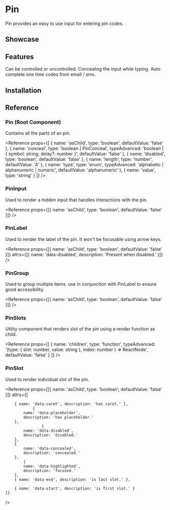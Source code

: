 
# Pin

Pin provides an easy to use input for entering pin codes.

## Showcase

<Showcase name="pin" />

## Features

<Features>
	<Feature>Can be controlled or uncontrolled.</Feature>
	<Feature>Concealing the input while typing.</Feature>
	<Feature>Auto complete one time codes from email / sms.</Feature>
</Features>

## Installation

<Installation name="pin" />

## Reference

### Pin (Root Component)

Contains all the parts of an pin.

<Reference
	props={[
		{ name: 'asChild', type: 'boolean', defaultValue: 'false' },
		{
			name: 'conceal',
			type: 'boolean | PinConceal',
			typeAdvanced: 'boolean | { symbol: string; delay?: number }',
			defaultValue: 'false'
		},
		{ name: 'disabled', type: 'boolean', defaultValue: 'false' },
		{ name: 'length', type: 'number', defaultValue: '4' },
		{
			name: 'type',
			type: 'enum',
			typeAdvanced: 'alphabetic | alphanumeric | numeric',
			defaultValue: 'alphanumeric'
		},
		{ name: 'value', type: 'string' }
	]}
/>

### PinInput

Used to render a hidden input that handles interactions with the pin.

<Reference
	props={[{ name: 'asChild', type: 'boolean', defaultValue: 'false' }]}
/>

### PinLabel

Used to render the label of the pin. It won't be focusable using arrow keys.

<Reference
	props={[{ name: 'asChild', type: 'boolean', defaultValue: 'false' }]}
	attrs={[{ name: 'data-disabled', description: 'Present when disabled.' }]}
/>

### PinGroup

Used to group multiple items. use in conjunction with PinLabel to ensure good accessibility.

<Reference
	props={[{ name: 'asChild', type: 'boolean', defaultValue: 'false' }]}
/>

### PinSlots

Utility component that renders slot of the pin using a render function as child.

<Reference
	props={[
		{
			name: 'children',
			type: 'function',
			typeAdvanced:
				'(type: { slot: number, value: string }, index: number ) => ReactNode',
			defaultValue: 'false'
		}
	]}
/>

### PinSlot

Used to render individual slot of the pin.

<Reference
	props={[{ name: 'asChild', type: 'boolean', defaultValue: 'false' }]}
	attrs={[

    	{ name: 'data-caret', description: 'has caret.' },
    			{
    		name: 'data-placeholder',
    		description: 'has placeholder.'
    	},
    		    	{
    		name: 'data-disabled',
    		description: 'disabled.'
    	},
    	{
    		name: 'data-concealed',
    		description: 'concealed.'
    	},
    		{
    		name: 'data-highlighted',
    		description: 'focused.'
    	},
    	{ name: 'data-end', description: 'is last slot.' },

    	{ name: 'data-start', description: 'is first slot.' }
    ]}

/>
